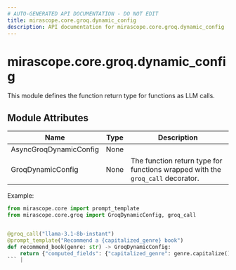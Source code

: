 ```yaml
---
# AUTO-GENERATED API DOCUMENTATION - DO NOT EDIT
title: mirascope.core.groq.dynamic_config
description: API documentation for mirascope.core.groq.dynamic_config
---
```


# mirascope.core.groq.dynamic_config

<ApiType type="Module" />

This module defines the function return type for functions as LLM calls.

## Module Attributes

| Name | Type | Description |
| ---- | ---- | ----------- |
| AsyncGroqDynamicConfig | None |  |
| GroqDynamicConfig | None | The function return type for functions wrapped with the `groq_call` decorator.

Example:

```python
from mirascope.core import prompt_template
from mirascope.core.groq import GroqDynamicConfig, groq_call


@groq_call("llama-3.1-8b-instant")
@prompt_template("Recommend a {capitalized_genre} book")
def recommend_book(genre: str) -> GroqDynamicConfig:
    return {"computed_fields": {"capitalized_genre": genre.capitalize()}}
``` |


